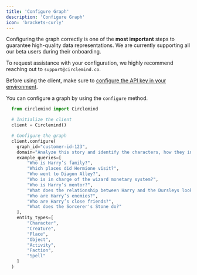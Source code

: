 ```yaml
---
title: 'Configure Graph'
description: 'Configure Graph'
icon: 'brackets-curly'
---
```


Configuring the graph correctly is one of the **most important** steps to guarantee high-quality data representations. We are currently supporting all our beta users during their onboarding. 

To request assistance with your configuration, we highly recommend reaching out to `support@circlemind.co`.

Before using the client, make sure to [configure the API key in your environment](/essentials/getting-started#getting-started).

You can configure a graph by using the `configure` method.

```python
  from circlemind import Circlemind

  # Initialize the client
  client = Circlemind()

  # Configure the graph
  client.configure(
    graph_id="customer-id-123",
    domain="Analyze this story and identify the characters, how they interact with each other, the locations they explore, and their relationships. Focus on magical objects and how they are used.",
    example_queries=[
        "Who is Harry’s family?",
        "Which places did Hermione visit?",
        "Who went to Diagon Alley?",
        "Who is in charge of the wizard monetary system?",
        "Who is Harry’s mentor?",
        "What does the relationship between Harry and the Dursleys look like?",
        "Who are Harry’s enemies?",
        "Who are Harry’s close friends?",
        "What does the Sorcerer's Stone do?"
    ],
    entity_types=[
        "Character",
        "Creature",
        "Place",
        "Object",
        "Activity",
        "Faction",
        "Spell"
    ]
  )
```